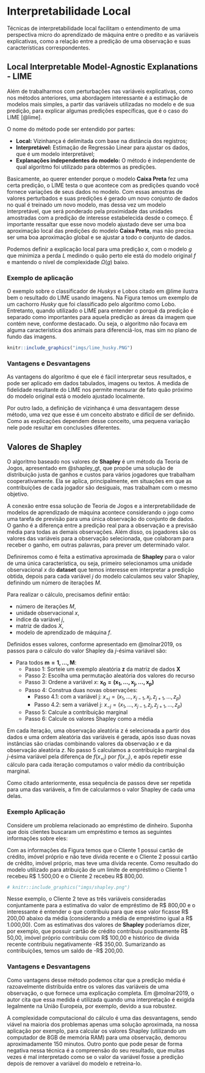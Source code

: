 # Interpretabilidade Local {#interplocal}


Técnicas de interpretabilidade local facilitam o entendimento de uma perspectiva micro do aprendizado de máquina entre o predito e as variáveis explicativas, como a relação entre a predição de uma observação e suas características correspondentes.


## Local Interpretable Model-Agnostic Explanations - LIME

Além de trabalharmos com perturbações nas variáveis explicativas, como nos métodos anteriores, uma abordagem interessante é a estimação de modelos mais simples, a partir das variáveis utilizadas no modelo e de sua predição, para explicar algumas predições específicas, que é o caso do LIME [@lime].

O nome do método pode ser entendido por partes:

  - **Local:** Vizinhança é delimitada com base na distância dos registros;
  - **Interpretável:** Estimação de Regressão Linear para ajustar os dados, que é um modelo interpretável;
  - **Explanações independentes do modelo:** O método é independente de qual algoritmo foi utilizado para obtermos as predições.


Basicamente, ao querer entender porque o modelo **Caixa Preta** fez uma certa predição, o LIME testa o que acontece com as predições quando você fornece variações de seus dados no modelo. Com essas amostras de valores perturbados e suas predições é gerado um novo conjunto de dados no qual é treinado um novo modelo, mas dessa vez um modelo interpretável, que será ponderado pela proximidade das unidades amostradas com a predição de interesse estabelecida desde o começo. É importante ressaltar que esse novo modelo ajustado deve ser uma boa aproximação local das predições do modelo **Caixa Preta**, mas não precisa ser uma boa aproximação global e se ajustar a todo o conjunto de dados.

Podemos definir a explicação local para uma predição $x$, com o modelo $g$ que minimiza a perda $L$ medindo o quão perto ele está do modelo original $f$ e mantendo o nível de complexidade $\Omega(g)$ baixo.

\begin{equation}
  \text{explicação}(x)  = \arg\min_{g \in G} L(f,g,\pi_x) + \Omega(g).
\end{equation}

### Exemplo de aplicação

O exemplo sobre o classificador de *Huskys* e Lobos citado em @lime ilustra bem o resultado do LIME usando imagens. Na Figura \ref{fig:imagem_lime} temos um exemplo de um cachorro *Husky* que foi classificado pelo algoritmo como Lobo. Entretanto, quando utilizado o LIME para entender o porquê da predição é separado como importantes para aquela predição as áreas da imagem que contém neve, conforme destacado. Ou seja, o algoritmo não focava em alguma característica dos animais para diferenciá-los, mas sim no plano de fundo das imagens.

```r
knitr::include_graphics("imgs/lime_husky.PNG")
```



### Vantagens e Desvantagens

As vantagens do algoritmo é que ele é fácil interpretar seus resultados, e pode ser aplicado em dados tabulados, imagens  ou textos. A medida de fidelidade resultante do LIME nos permite mensurar de fato quão próximo do modelo original está o modelo ajustado localmente.

Por outro lado, a definição de vizinhança é uma desvantagem desse método, uma vez que esse é um conceito abstrato e difícil de ser definido. Como as explicações dependem desse conceito, uma pequena variação nele pode resultar em conclusões diferentes.



## Valores de Shapley 

O algoritmo baseado nos valores de **Shapley** é um método da Teoria de Jogos, apresentado em @shapley_gt, que propõe uma solução de distribuição justa de ganhos e custos para vários jogadores que trabalham cooperativamente. Ela se aplica, principalmente, em situações em que as contribuições de cada jogador são desiguais, mas trabalham com o mesmo objetivo.

A conexão entre essa solução de Teoria de Jogos e a interpretabilidade de modelos de aprendizado de máquina acontece considerando o jogo como uma tarefa de previsão para uma única observação do conjunto de dados. O ganho é a diferença entre a predição real para a observação e a previsão média para todas as demais observações. Além disso, os jogadores são os valores das variáveis para a observação selecionada, que colaboram para receber o ganho, em outras palavras, para prever um determinado valor. 



Definiremos como é feita a estimativa aproximada de **Shapley** para o valor de uma única característica, ou seja, primeiro selecionamos uma unidade observacional $x$ do **dataset** que temos interesse em interpretar a predição obtida, depois  para cada variável $j$ do modelo calculamos seu valor Shapley, definindo um número de iterações $M$.


Para realizar o cálculo, precisamos definir então: 


- número de iterações $M$, 
- unidade observacional $x$, 
- índice da variável $j$, 
- matriz de dados $X$,
- modelo de aprendizado de máquina $f$.


Definidos esses valores, conforme apresentado em @molnar2019, os passos para o cálculo do valor Shapley da $j$-ésima variável são:


- Para todos $\mathbf{m = 1, \dots, M}$:
  - Passo 1: Sorteie um exemplo aleatória $\mathbf{z}$ da matriz de dados $\mathbf{X}$
  - Passo 2: Escolha uma permutação aleatória dos valores do recurso
  - Passo 3: Ordene a variável $x$: $\mathbf{x_0 = (x_1,...,x_j,...,x_p)}$
  - Passo 4: Construa duas novas observações:
    -  Passo 4.1: com a variável j: $x_{+j}=(x_1,...,x_{j-1},x_j,z_{j+1},...,z_p)$
    -  Passo 4.2: sem a variável j: $x_{-j}=(x_1,...,x_{j-1},z_j,z_{j+1},...,z_p)$
  - Passo 5: Calcule a contribuição marginal
  - Passo 6: Calcule os valores Shapley como a média



Em cada iteração, uma observação aleatória z é selecionada a partir dos dados e uma ordem aleatória das variáveis é gerada, após isso duas novas instâncias são criadas combinando valores da observação $x$ e da observação aleatória $z$. No passo 5 calculamos a contribuição marginal da $j$-ésima variável pela diferença de $f(x_{+j})$ por $f(x_{-j})$, e após repetir esse cálculo para cada iteração computamos o valor médio da contribuição marginal.

Como citado anteriormente, essa sequência de passos deve ser repetida para uma das variáveis, a fim de calcularmos o valor Shapley de cada uma delas.

### Exemplo Aplicação

Considere um problema relacionado ao empréstimo de dinheiro. Suponha que dois clientes buscaram um empréstimo e temos as seguintes informações sobre eles:

\begin{enumerate}
    \item Possui cartão de crédito;
    \item Possui imóvel próprio;
    \item Possui dívida nos últimos 3 meses.
\end{enumerate}

Com as informações da Figura \ref{fig:imagem_shapley} temos que o Cliente 1 possui cartão de crédito, imóvel próprio e não teve dívida recente e o Cliente 2 possui cartão de crédito, imóvel próprio, mas teve uma dívida recente. Como resultado do modelo utilizado para atribuição de um limite de empréstimo o Cliente 1 recebeu R\$  1.500,00 e o Cliente 2 recebeu R\$ 800,00.


```r
# knitr::include_graphics("imgs/shapley.png")
```


Nesse exemplo, o Cliente 2 teve as três variáveis consideradas conjuntamente para a estimativa do valor de empréstimo de R\$ 800,00 e o interessante é entender o que contribuiu para que esse valor ficasse R\$ 200,00 abaixo da média (considerando a média de empréstimo igual a R\$ 1.000,00). Com as estimativas dos valores de **Shapley** poderíamos dizer, por exemplo, que possuir cartão de crédito contribuiu positivamente R\$ 50,00, imóvel próprio contribuiu com R\$ 100,00 e histórico de dívida recente contribuiu negativamente -R\$ 350,00. Sumarizando as contribuições, temos um saldo de -R\$ 200,00.


### Vantagens e Desvantagens

Como vantagens desse método podemos citar que a predição média é razoavelmente distribuída entre os valores das variáveis de uma observação, o que fornece uma explicação completa. Em @molnar2019, o autor cita que essa medida é utilizada quando uma interpretação é exigida legalmente na União Europeia, por exemplo, devido a sua robustez.

A complexidade computacional do cálculo é uma das desvantagens, sendo viável na maioria dos problemas apenas uma solução aproximada, na nossa aplicação por exemplo, para calcular os valores Shapley (utilizando um computador de 8GB de memória RAM) para uma observação, demorou aproximadamente 150 minutos.
Outro ponto que pode pesar de forma negativa nessa técnica é a compreensão do seu resultado, que muitas vezes é mal interpretado como se o valor da variável fosse a predição depois de remover a variável do modelo e retreina-lo.

